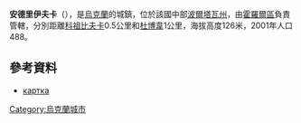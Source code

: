 {{coord|49|44|16|N|33|8|25|E|scale:100000_region:UA|display=title}}

'''安德里伊夫卡'''（{{lang-uk|Андріївка}}），是[[烏克蘭|烏克蘭]]的城鎮，位於該國中部[[波爾塔瓦州|波爾塔瓦州]]，由[[霍羅爾區|霍羅爾區]]負責管轄，分別距離[[科祖比夫卡_(霍羅爾區)|科祖比夫卡]]0.5公里和[[杜博韋_(霍羅爾區)|杜博韋]]1公里，海拔高度126米，2001年人口488。

==參考資料==
*[http://gska2.rada.gov.ua/pls/z7502/A005?rdat1=25.04.2009&rf7571=26691 картка]{{dead link|date=2017年12月 |bot=InternetArchiveBot |fix-attempted=yes }}

{{Ukraine-geo-stub}}
[[Category:烏克蘭城市|Category:烏克蘭城市]]